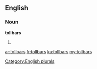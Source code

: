 ==English==

===Noun===
'''tollbars'''

# {{plural of|[[tollbar]]}}

[[Category:English plurals]]

[[ar:tollbars]]
[[fr:tollbars]]
[[ku:tollbars]]
[[my:tollbars]]